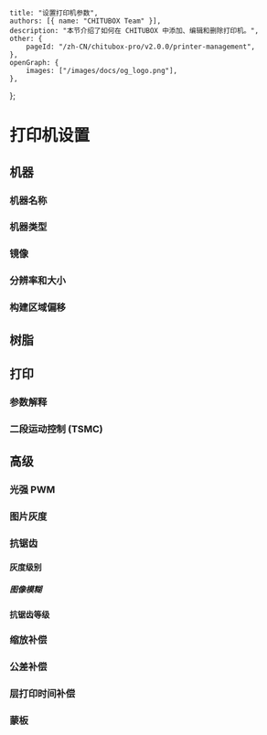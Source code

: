 
	title: "设置打印机参数",
	authors: [{ name: "CHITUBOX Team" }],
	description: "本节介绍了如何在 CHITUBOX 中添加、编辑和删除打印机。",
	other: {
		pageId: "/zh-CN/chitubox-pro/v2.0.0/printer-management",
	},
	openGraph: {
		images: ["/images/docs/og_logo.png"],
	},
};

# 打印机设置

## 机器

### 机器名称

### 机器类型

### 镜像

### 分辨率和大小

### 构建区域偏移

## 树脂

## 打印

### 参数解释

### 二段运动控制 (TSMC)

## 高级

### 光强 PWM

### 图片灰度

### 抗锯齿

#### 灰度级别

##### 图像模糊

#### 抗锯齿等级

### 缩放补偿

### 公差补偿

### 层打印时间补偿

### 蒙板
